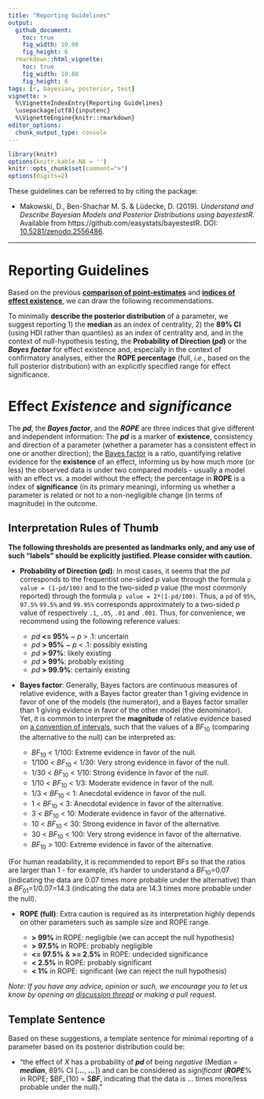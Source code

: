 ```yaml
---
title: "Reporting Guidelines"
output: 
  github_document:
    toc: true
    fig_width: 10.08
    fig_height: 6
  rmarkdown::html_vignette:
    toc: true
    fig_width: 10.08
    fig_height: 6
tags: [r, bayesian, posterior, test]
vignette: >
  %\VignetteIndexEntry{Reporting Guidelines}
  \usepackage[utf8]{inputenc}
  %\VignetteEngine{knitr::rmarkdown}
editor_options: 
  chunk_output_type: console
---
```


```r
library(knitr)
options(knitr.kable.NA = '')
knitr::opts_chunk$set(comment=">")
options(digits=2)
```


These guidelines can be referred to by citing the package:

- Makowski, D., Ben-Shachar M. S. \& Lüdecke, D. (2019). *Understand and Describe Bayesian Models and Posterior Distributions using bayestestR*. Available from https://github.com/easystats/bayestestR. DOI: [10.5281/zenodo.2556486](https://zenodo.org/record/2556486).

---

# Reporting Guidelines

Based on the previous [**comparison of point-estimates**](https://easystats.github.io/bayestestR/articles/indicesEstimationComparison.html) and [**indices of effect existence**](https://easystats.github.io/bayestestR/articles/indicesExistenceComparison.html), we can draw the following recommendations.

To minimally **describe the posterior distribution** of a parameter, we suggest reporting 1) the **median** as an index of centrality, 2) the **89\% CI** (using HDI rather than quantiles) as an index of centrality and, and in the context of null-hypothesis testing, the **Probability of Direction (*pd*)** or the ***Bayes factor*** for effect existence and, especially in the context of confirmatory analyses, either the **ROPE percentage** (full, *i.e.*, based on the full posterior distribution) with an explicitly specified range for effect significance.

# Effect *Existence* and *significance*

The ***pd***, the ***Bayes factor***, and the ***ROPE*** are three indices that give different and independent information: The ***pd*** is a marker of **existence**, consistency and direction of a parameter (whether a parameter has a consistent effect in one or another direction); the [Bayes factor](https://easystats.github.io/bayestestR/articles/bayes_factors.html) is a ratio, quantifying relative evidence for the **existence** of an effect, informing us by how much more (or less) the observed data is under two compared models - usually a model with an effect vs. a model without the effect; the percentage in **ROPE** is a index of **significance** (in its primary meaning), informing us whether a parameter is related or not to a non-negligible change (in terms of magnitude) in the outcome.

## Interpretation Rules of Thumb

**The following thresholds are presented as landmarks only, and any use of such "labels" should be explicitly justified. Please consider with caution.**

- **Probability of Direction (*p*d)**: In most cases, it seems that the *pd* corresponds to the frequentist one-sided *p* value through the formula `p value = (1-pd/100)` and to the two-sided *p* value (the most commonly reported) through the formula `p value = 2*(1-pd/100)`. Thus, a `pd` of `95%`, `97.5%` `99.5%` and `99.95%` corresponds approximately to a two-sided *p* value of respectively `.1`, `.05`, `.01` and `.001`. Thus, for convenience, we recommend using the following reference values:

    - *pd* **\<= 95\%** ~ *p* \> .1: uncertain
    - *pd* **\> 95\%** ~ *p* \< .1: possibly existing
    - *pd* **\> 97\%**: likely existing
    - *pd* **\> 99\%**: probably existing
    - *pd* **\> 99.9\%**: certainly existing

- **Bayes factor**: Generally, Bayes factors are continuous measures of relative evidence, with a Bayes factor greater than 1 giving evidence in favor of one of the models (the numerator), and a Bayes factor smaller than 1 giving evidence in favor of the other model (the denominator). Yet, it is common to interpret the **magnitude** of relative evidence based on [a convention of intervals](https://easystats.github.io/report/articles/interpret_metrics.html#bayes-factor-bf), such that the values of a *BF*<sub>10</sub> (comparing the alternative to the null) can be interpreted as:

    - *BF*<sub>10</sub> \< 1/100: Extreme evidence in favor of the null.
    - 1/100 \< *BF*<sub>10</sub> \< 1/30: Very strong evidence in favor of the null.
    - 1/30 \< *BF*<sub>10</sub> \< 1/10: Strong evidence in favor of the null.
    - 1/10 \< *BF*<sub>10</sub> \< 1/3: Moderate evidence in favor of the null.
    - 1/3 \< *BF*<sub>10</sub> \< 1: Anecdotal evidence in favor of the null.
    - 1 \< *BF*<sub>10</sub> \< 3: Anecdotal evidence in favor of the alternative.
    - 3 \< *BF*<sub>10</sub> \< 10: Moderate evidence in favor of the alternative.
    - 10 \< *BF*<sub>10</sub> \< 30: Strong evidence in favor of the alternative.
    - 30 \< *BF*<sub>10</sub> \< 100: Very strong evidence in favor of the alternative.
    - *BF*<sub>10</sub> \> 100: Extreme evidence in favor of the alternative.
    
(For human readability, it is recommended to report BFs so that the ratios are larger than 1 - for example, it's harder to understand a *BF*<sub>10</sub>\=0.07 (indicating the data are 0.07 times more probable under the alternative) than a *BF*<sub>01</sub>\=1/0.07\=14.3 (indicating the data are 14.3 times more probable under the null).

- **ROPE (full)**: Extra caution is required as its interpretation highly depends on other parameters such as sample size and ROPE range.

    - **\> 99\%** in ROPE: negligible (we can accept the null hypothesis)
    - **\> 97.5\%** in ROPE: probably negligible
    - **\<= 97.5\%** \& **\>= 2.5\%** in ROPE: undecided significance
    - **\< 2.5\%** in ROPE: probably significant
    - **\< 1\%** in ROPE: significant (we can reject the null hypothesis)
  

*Note: If you have any advice, opinion or such, we encourage you to let us know by opening an [discussion thread](https://github.com/easystats/bayestestR/issues) or making a pull request.*

## Template Sentence

Based on these suggestions, a template sentence for minimal reporting of a parameter based on its posterior distribution could be:

- "the effect of *X* has a probability of ***pd*** of being *negative* (Median = ***median***, 89\% CI [***...***, ***...***]) and can be considered as *significant* (***ROPE***\% in ROPE; $BF_{10} = $***BF***, indicating that the data is ... times more/less probable under the null)."